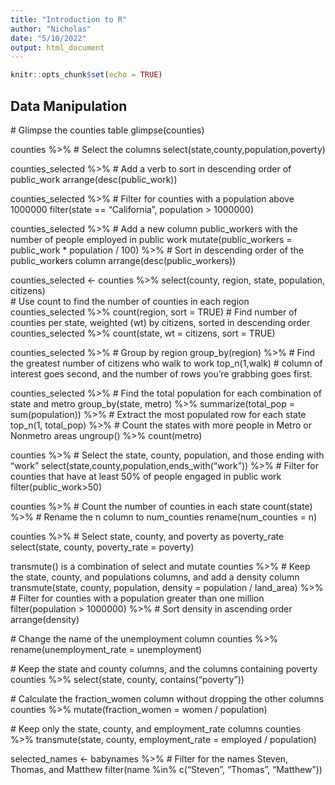 ```yaml
---
title: "Introduction to R"
author: "Nicholas"
date: "5/10/2022"
output: html_document
---
```


```r
knitr::opts_chunk$set(echo = TRUE)
```
## Data Manipulation

  # Glimpse the counties table
glimpse(counties)

counties %>%
  # Select the columns
  select(state,county,population,poverty)
  
counties_selected %>%
  # Add a verb to sort in descending order of public_work
  arrange(desc(public_work))

counties_selected %>%
  # Filter for counties with a population above 1000000
  filter(state == "California",
         population > 1000000)
         
counties_selected %>%
  # Add a new column public_workers with the number of people employed in public work
  mutate(public_workers = public_work * population / 100) %>%
  # Sort in descending order of the public_workers column
  arrange(desc(public_workers))

counties_selected <- counties %>%
  select(county, region, state, population, citizens)  
  # Use count to find the number of counties in each region
counties_selected %>%
  count(region, sort = TRUE)
  # Find number of counties per state, weighted (wt) by citizens, sorted in descending order
counties_selected %>%
  count(state, wt = citizens, sort = TRUE)
  
counties_selected %>%
  # Group by region
  group_by(region) %>%
  # Find the greatest number of citizens who walk to work
  top_n(1,walk) # column of interest goes second, and the number of rows you're grabbing goes first.
  
counties_selected %>%
  # Find the total population for each combination of state and metro
  group_by(state, metro) %>%
  summarize(total_pop = sum(population)) %>%
  # Extract the most populated row for each state
  top_n(1, total_pop) %>%
  # Count the states with more people in Metro or Nonmetro areas
  ungroup() %>% 
  count(metro)
  
counties %>%
  # Select the state, county, population, and those ending with "work"
  select(state,county,population,ends_with("work")) %>%
  # Filter for counties that have at least 50% of people engaged in public work
  filter(public_work>50)

counties %>%
  # Count the number of counties in each state
  count(state) %>%
  # Rename the n column to num_counties
  rename(num_counties = n)

counties %>%
  # Select state, county, and poverty as poverty_rate
  select(state, county, poverty_rate = poverty)

transmute() is a combination of select and mutate
counties %>%
  # Keep the state, county, and populations columns, and add a density column
  transmute(state, county, population, density = population / land_area) %>%
  # Filter for counties with a population greater than one million 
  filter(population > 1000000) %>%
  # Sort density in ascending order 
  arrange(density)
  
  # Change the name of the unemployment column
counties %>%
  rename(unemployment_rate = unemployment)

  # Keep the state and county columns, and the columns containing poverty
counties %>%
  select(state, county, contains("poverty"))

  # Calculate the fraction_women column without dropping the other columns
counties %>%
  mutate(fraction_women = women / population)

  # Keep only the state, county, and employment_rate columns
counties %>%
  transmute(state, county, employment_rate = employed / population)

selected_names <- babynames %>%
  # Filter for the names Steven, Thomas, and Matthew 
  filter(name %in% c("Steven", "Thomas", "Matthew"))